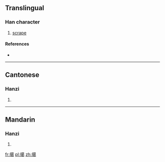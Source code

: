==Translingual==

===Han character===
{{Han char|rn=64|rad=手|as=13|sn=16|four=5402<sub>7</sub>|canj=手廿日女 (QTAV)|ids=⿰[[扌]][[葛]]}}

# [[scrape]]

====References====
* {{Han ref|kx=0459.060|dkj=12833|dj=0808.050|hdz=31954.020|uh=64D6|ud=25814|bh=E9A5|bd=59813}}

----

==Cantonese==

===Hanzi===
{{yue-hanzi|jyut=|y=kat6}}

# {{defn|lang=yue|sort=手13}}

----

==Mandarin==

===Hanzi===
{{cmn-hanzi|pin=[[gě]] ([[ge3]]), [[yè]] ([[ye4]])|wg=ko<sup>3</sup>, yeh<sup>4</sup>}}

# {{defn|lang=cmn|sort=手13}}

[[fr:擖]]
[[pl:擖]]
[[zh:擖]]